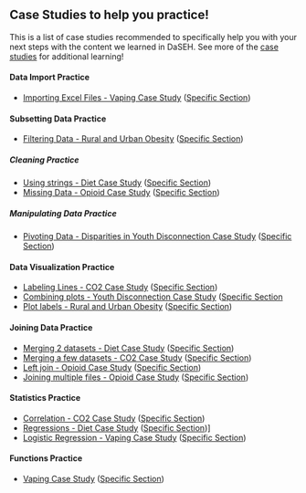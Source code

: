
## Case Studies to help you practice!

This is a list of case studies recommended to specifically help you with your next steps with the content we learned in DaSEH. See more of the [case studies](https://www.opencasestudies.org/) for additional learning!

#### Data Import Practice

- [Importing Excel Files - Vaping Case Study](https://www.opencasestudies.org/ocs-bp-vaping-case-study/) ([Specific Section](https://www.opencasestudies.org/ocs-bp-vaping-case-study/#Data_Import))

#### Subsetting Data Practice

- [Filtering Data - Rural and Urban Obesity](https://www.opencasestudies.org/ocs-bp-rural-and-urban-obesity/) ([Specific Section](https://www.opencasestudies.org/ocs-bp-rural-and-urban-obesity/#Data_Exploration))

##### Cleaning Practice

- [Using strings - Diet Case Study](https://www.opencasestudies.org/ocs-bp-diet/) ([Specific Section](https://www.opencasestudies.org/ocs-bp-diet/#Data_Wrangling))
- [Missing Data - Opioid Case Study](https://www.opencasestudies.org/ocs-bp-opioid-rural-urban) ([Specific Section](https://www.opencasestudies.org/ocs-bp-opioid-rural-urban/#Data_Exploration))


  
##### Manipulating Data Practice

- [Pivoting Data - Disparities in Youth Disconnection Case Study](https://www.opencasestudies.org/ocs-bp-youth-disconnection/) ([Specific Section](https://www.opencasestudies.org/ocs-bp-youth-disconnection/#Major_Racial_and_Ethnic_Groups))

#### Data Visualization Practice

  - [Labeling Lines - CO2 Case Study](https://www.opencasestudies.org/ocs-bp-co2-emissions/) ([Specific Section](https://www.opencasestudies.org/ocs-bp-co2-emissions/#Joining_data))
  - [Combining plots - Youth Disconnection Case Study](https://www.opencasestudies.org/ocs-bp-youth-disconnection) ([Specific Section](https://www.opencasestudies.org/ocs-bp-youth-disconnection/#Summary_Plot) 
  - [Plot labels -  Rural and Urban Obesity](https://www.opencasestudies.org/ocs-bp-rural-and-urban-obesity) ([Specific Section](https://www.opencasestudies.org/ocs-bp-rural-and-urban-obesity/#Data_Visualization))
  
  
#### Joining Data Practice

  - [Merging 2 datasets - Diet Case Study](https://www.opencasestudies.org/ocs-bp-diet) ([Specific Section](https://www.opencasestudies.org/ocs-bp-diet/#Joining_data))
  - [Merging a few datasets - CO2 Case Study](https://www.opencasestudies.org/ocs-bp-co2-emissions/) ([Specific Section](https://www.opencasestudies.org/ocs-bp-co2-emissions/#Joining_data))
  - [Left join - Opioid Case Study](https://www.opencasestudies.org/ocs-bp-opioid-rural-urban) ([Specific Section](https://www.opencasestudies.org/ocs-bp-opioid-rural-urban/#Rural_and_Urban_Counties))
  - [Joining multiple files - Opioid Case Study](https://www.opencasestudies.org/ocs-bp-opioid-rural-urban) ([Specific Section](https://www.opencasestudies.org/ocs-bp-opioid-rural-urban/#Rural_and_Urban_Counties))

#### Statistics Practice

- [Correlation - CO2 Case Study](https://www.opencasestudies.org/ocs-bp-co2-emissions/) ([Specific Section](https://www.opencasestudies.org/ocs-bp-co2-emissions/#Joining_data))
- [Regressions - Diet Case Study](https://www.opencasestudies.org/ocs-bp-diet/) ([Specific Section](https://www.opencasestudies.org/ocs-bp-diet/#Data_Wrangling))]
- [Logistic Regression - Vaping Case Study](https://www.opencasestudies.org/ocs-bp-vaping-case-study/) ([Specific Section](https://www.opencasestudies.org/ocs-bp-vaping-case-study/#Data_Analysis))
  
#### Functions Practice

- [Vaping Case Study](https://www.opencasestudies.org/ocs-bp-vaping-case-study/) ([Specific Section](https://www.opencasestudies.org/ocs-bp-vaping-case-study/#Updating_Values))
